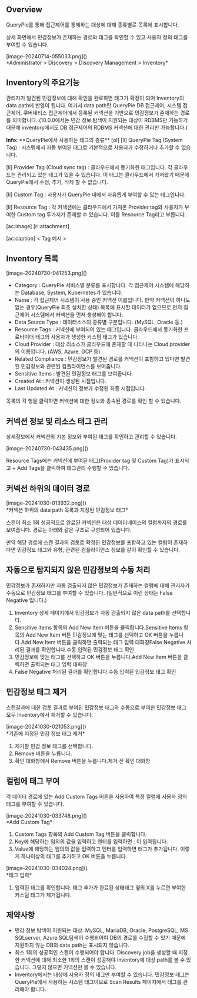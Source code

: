 ## Overview
QueryPie를 통해 접근제어를 통제하는 대상에 대해 종류별로 목록에 표시합니다.

상세 화면에서 민감정보가 존재하는 경로와 태그를 확인할 수 있고 사용자 정의 태그를 부여할 수 있습니다.

<p align="center">
<div>[image-20240714-055033.png]()</div>
*Administrator &gt; Discovery &gt; Discovery Management &gt; Inventory*
</p>

## Inventory의 주요기능
관리자가 발견된 민감정보에 대해 확인을 완료하면 태그가 확정이 되어 Inventory의 data path에  반영이 됩니다. 여기서 data path란 QueryPie DB 접근제어, 시스템 접근제어, 쿠버네티스 접근제어에서 등록된 커넥션을 기반으로 민감정보가 존재하는 경로를 의미합니다. (10.0.0에서는 민감 정보 탐색이 지원되는 대상이 RDBMS만 가능하기 때문에 inventory에서도 DB 접근제어의 RDBMS 커넥션에 대한 관리만 가능합니다.)

<div class="alert alert-info">
  <i class="fas fa-info-circle"></i> <strong>Info:</strong> **QueryPie에서 사용하는 태그의 종류** 
[ol]
[li]
QueryPie Tag (System Tag) : 시스템에서 자동 부여된 태그로 기본적으로 사용자가 수정하거나 추가할 수 없습니다. 

[li]
Provider Tag (Cloud sync tag) : 클라우드에서 동기화한 태그입니다. 각 클라우드는 관리되고 있는 태그가 있을 수 있습니다. 이 태그는 클라우드에서 가져왔기 때문에 QueryPie에서 수정, 추가, 삭제 할 수 없습니다. 

[li]
Custom Tag : 사용자가 QueryPie 내에서 자유롭게 부여할 수 있는 태그입니다. 

[li]
Resource Tag : 각 커넥션에는 클라우드에서 가져온 Provider tag와 사용자가 부여한 Custom tag 두가지가 존재할 수 있습니다. 이를 Resource Tag라고 부릅니다. 


[ac:image]
[ri:attachment]

[ac:caption]
&lt; Tag 예시 &gt; 



</div>

## Inventory 목록
<p align="center">
<div>[image-20240730-041253.png]()</div>
</p>

* Category : QueryPie 서비스별 분류를 표시합니다. 각 접근제어 시스템에 해당하는 Database, System, Kubernetes가 있습니다.
* Name : 각 접근제어 시스템이 사용 중인 커넥션 이름입니다. 만약 커넥션이 하나도 없는 경우(QueryPie 최초 설치한 상태) 목록에 표시할 데이터가 없으므로 먼저 접근제어 시스템에서 커넥션을 먼저 생성해야 합니다.
* Data Source Type : 데이터소스의 종류별 구분입니다. (MySQL, Oracle 등.)
* Resource Tags : 커넥션에 부여되어 있는 태그입니다. 클라우드에서 동기화한 프로바이더 태그와 사용자가 생성한 커스텀 태그가 있습니다.
* Cloud Provider : 대상 리소스가 클라우드에 존재할 때 나타나는 Cloud provider의 이름입니다. (AWS, Azure, GCP 등)
* Related Compliance : 민감정보가 발견된 경로를 커넥션이 포함하고 있다면 발견된 민감정보와 관련된 컴플라이언스를 보여줍니다.
* Sensitive Items : 발견된 민감정보 태그를 보여줍니다.
* Created At : 커넥션이 생성된 시점입니다.
* Last Updated At : 커넥션의 정보가 수정된 최종 시점입니다.

목록의 각 행을 클릭하면 커넥션에 대한 정보와 종속된 경로를 확인 할 수 있습니다.

## 커넥션 정보 및 리소스 태그 관리
상세정보에서 커넥션의 기본 정보와 부여된 태그를 확인하고 관리할 수 있습니다.

<p align="center">
<div>[image-20240730-043435.png]()</div>
</p>

Resource Tags에는 커넥션에 부여된 태그(Provider tag 및 Custom Tag)가 표시되고 + Add Tags을 클릭하여 태그관리 수행할 수 있습니다.

## 커넥션 하위의 데이터 경로
<p align="center">
<div>[image-20241030-013932.png]()</div>
*커넥션 하위의 data path 목록과 지정된 민감정보 태그*
</p>

스캔이 최소 1회 성공적으로 완료된 커넥션은 대상 데이터베이스의 컬럼까지의 경로를 보여줍니다. 경로는 아래와 같은 구조로 구성되어 있습니다.

만약 해당 경로에 스캔 결과의 검토로 확정된 민감정보를 포함하고 있는 컬럼이 존재하다면 민감정보 태그와 유형, 관련된 컴플라이언스 정보를 같이 확인할 수 있습니다.

## 자동으로 탐지되지 않은 민감정보의 수동 처리
민감정보가 존재하지만 자동 검출되지 않은 민감정보가 존재하는 컬럼에 대해 관리자가 수동으로 민감정보 태그를 부여할 수  있습니다. (일반적으로 이런 상태는 False Negative 입니다.)

1. Inventory 상세 페이지에서 민감정보가 자동 검출되지 않은 data path를 선택합니다.
2. Sensitive Items 항목의 Add New Item 버튼을 클릭합니다.Sensitive Items 항목의 Add New Item 버튼  민감정보에 맞는 태그를 선택하고 OK 버튼을 누릅니다.Add New Item 버튼을 클릭하면 출력되는 태그 입력 대화창False Negative 처리된 결과를 확인합니다.수동 입력된 민감정보 태그 확인
  1. 민감정보에 맞는 태그를 선택하고 OK 버튼을 누릅니다.Add New Item 버튼을 클릭하면 출력되는 태그 입력 대화창
  2. False Negative 처리된 결과를 확인합니다.수동 입력된 민감정보 태그 확인

## 민감정보 태그 제거
스캔결과에 대한 검토 결과로 부여된 민감정보 태그와 수동으로 부여한 민감정보 태그 모두 Inventory에서 제거할 수 있습니다.

<p align="center">
<div>[image-20241030-021053.png]()</div>
*기존에 지정된 민감 정보 태그 제거*
</p>

1. 제거할 민감 정보 태그를 선택합니다.
2. Remove 버튼을 누릅니다.
3. 확인 대화창에서 Remove 버튼을 누릅니다.제거 전 확인 대화창

## 컬럼에 태그 부여
각 데이터 경로에 있는 Add Custom Tags 버튼을 사용하여 특정 컬럼에 사용자 정의 태그를 부여할 수 있습니다.

<p align="center">
<div>[image-20241030-033748.png]()</div>
*Add Custom Tag*
</p>

1. Custom Tags 항목의 Add Custom Tag 버튼을 클릭합니다.
2. Key에 해당하는 임의의 값을 입력하고 엔터를 입력하면 : 이 입력됩니다.
3. Value에 해당하는 임의의 값을 입력하고 엔터를 입력하면 태그가 추가됩니다. 이렇게 하나이상의 태그를 추가하고 OK 버튼을 누릅니다.

<p align="center">
<div>[image-20241030-034024.png]()</div>
*태그 입력*
</p>

1. 입력된 태그를 확인합니다. 태그 추가가 완료된 상태태그 옆의 X를 누르면 부여한 커스텀 태그가 제거됩니다.

## 제약사항
* 민감 정보 탐색이 지원되는 대상: MySQL, MariaDB, Oracle, PostgreSQL, MS SQLserver, Azure SQL탐색이 수행되어야 DB의 경로를 수집할 수 있기 때문에 지원하지 않는 DB의 data path는 표시되지 않습니다.
* 최소 1회의 성공적인 스캔이 수행되어야 합니다. Discovery job을 생성할 때 지정한 커넥션에 대해 최소한 1회의 스캔이 성공해야 inventory에 대상 path를 볼 수 있습니다. 그렇지 않으면 커넥션만 볼 수 있습니다.
* Inventory에서는 대상에 사용자 정의 태그만 부여할 수 있습니다. 민감정보 태그는 QueryPie에서 사용하는 시스템 태그이므로 Scan Results 페이지에서 태그를 관리해야 합니다.
